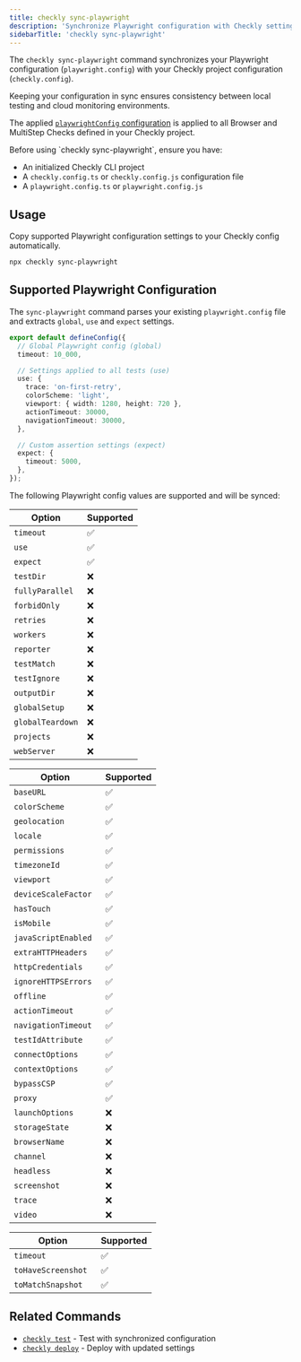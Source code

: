```yaml
---
title: checkly sync-playwright
description: 'Synchronize Playwright configuration with Checkly settings.'
sidebarTitle: 'checkly sync-playwright'
---
```


The `checkly sync-playwright` command synchronizes your Playwright configuration (`playwright.config`) with your Checkly project configuration (`checkly.config`).

Keeping your configuration in sync ensures consistency between local testing and cloud monitoring environments.

<Note>The applied [`playwrightConfig` configuration](/constructs/project#param-checks-playwright-config) is applied to all Browser and MultiStep Checks defined in your Checkly project.</Note>

<Accordion title="Prerequisites">
Before using `checkly sync-playwright`, ensure you have:

- An initialized Checkly CLI project
- A `checkly.config.ts` or `checkly.config.js` configuration file
- A `playwright.config.ts` or `playwright.config.js`
</Accordion>

## Usage

Copy supported Playwright configuration settings to your Checkly config automatically.

```bash Terminal
npx checkly sync-playwright
```

## Supported Playwright Configuration

The `sync-playwright` command parses your existing `playwright.config` file and extracts `global`, `use` and `expect` settings.

```ts playwright.config.ts
export default defineConfig({
  // Global Playwright config (global)
  timeout: 10_000,

  // Settings applied to all tests (use)
  use: {
    trace: 'on-first-retry',
    colorScheme: 'light',
    viewport: { width: 1280, height: 720 },
    actionTimeout: 30000,
    navigationTimeout: 30000,
  },

  // Custom assertion settings (expect)
  expect: {
    timeout: 5000,
  },
});
```

The following Playwright config values are supported and will be synced:

<Tabs>
<Tab title="Global Options">

| Option           | Supported |
|------------------|-----------|
| `timeout`        | ✅         |
| `use`            | ✅         |
| `expect`         | ✅         |
| `testDir`        | ❌         |
| `fullyParallel`  | ❌         |
| `forbidOnly`     | ❌         |
| `retries`        | ❌         |
| `workers`        | ❌         |
| `reporter`       | ❌         |
| `testMatch`      | ❌         |
| `testIgnore`     | ❌         |
| `outputDir`      | ❌         |
| `globalSetup`    | ❌         |
| `globalTeardown` | ❌         |
| `projects`       | ❌         |
| `webServer`      | ❌         |

</Tab>
<Tab title="Use Options">

| Option               | Supported |
|----------------------|-----------|
| `baseURL`            | ✅         |
| `colorScheme`        | ✅         |
| `geolocation`        | ✅         |
| `locale`             | ✅         |
| `permissions`        | ✅         |
| `timezoneId`         | ✅         |
| `viewport`           | ✅         |
| `deviceScaleFactor`  | ✅         |
| `hasTouch `          | ✅         |
| `isMobile `          | ✅         |
| `javaScriptEnabled ` | ✅         |
| `extraHTTPHeaders`   | ✅         |
| `httpCredentials`    | ✅         |
| `ignoreHTTPSErrors`  | ✅         |
| `offline`            | ✅         |
| `actionTimeout`      | ✅         |
| `navigationTimeout ` | ✅         |
| `testIdAttribute`    | ✅         |
| `connectOptions`     | ✅         |
| `contextOptions`     | ✅         |
| `bypassCSP`          | ✅         |
| `proxy`              | ✅         |
| `launchOptions`      | ❌         |
| `storageState`       | ❌         |
| `browserName`        | ❌         |
| `channel`            | ❌         |
| `headless`           | ❌         |
| `screenshot`         | ❌         |
| `trace`              | ❌         |
| `video`              | ❌         |

</Tab>

<Tab title="Expect Options">

| Option              | Supported |
|---------------------|-----------|
| `timeout`           | ✅         |
| `toHaveScreenshot ` | ✅         |
| `toMatchSnapshot `  | ✅         |

</Tab>
</Tabs>

## Related Commands

- [`checkly test`](/cli/checkly-test) - Test with synchronized configuration
- [`checkly deploy`](/cli/checkly-deploy) - Deploy with updated settings
